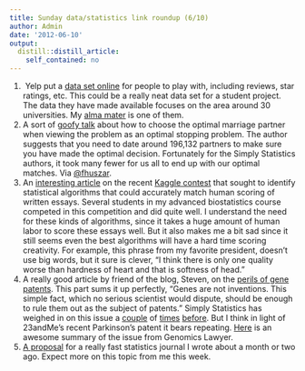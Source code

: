```yaml
---
title: Sunday data/statistics link roundup (6/10)
author: Admin
date: '2012-06-10'
output:
  distill::distill_article:
    self_contained: no
---
```


  1.  Yelp put a <a href="http://www.yelp.com/academic_dataset" target="_blank">data set online</a> for people to play with, including reviews, star ratings, etc. This could be a really neat data set for a student project. The data they have made available focuses on the area around 30 universities. My <a href="http://www.washington.edu/" target="_blank">alma mater</a> is one of them. 
  2. A sort of <a href="http://fhuszar.blogspot.co.uk/2012/06/how-data-scientist-decides-when-to-get.html" target="_blank">goofy talk</a> about how to choose the optimal marriage partner when viewing the problem as an optimal stopping problem. The author suggests that you need to date around <span>196,132 partners to make sure you have made the optimal decision. Fortunately for the Simply Statistics authors, it took many fewer for us all to end up with our optimal matches. Via <a href="https://twitter.com/#!/fhuszar" target="_blank">@fhuszar</a>.</span>
  3. An <a href="http://www.nytimes.com/2012/06/10/business/essay-grading-software-as-teachers-aide-digital-domain.html?_r=1&emc=eta1" target="_blank">interesting article</a> on the recent <a href="http://www.kaggle.com/c/asap-aes" target="_blank">Kaggle contest</a> that sought to identify statistical algorithms that could accurately match human scoring of written essays. Several students in my advanced biostatistics course competed in this competition and did quite well. I understand the need for these kinds of algorithms, since it takes a huge amount of human labor to score these essays well. But it also makes me a bit sad since it still seems even the best algorithms will have a hard time scoring creativity. For example, this phrase from my favorite president, doesn&#8217;t use big words, but it sure is clever, &#8220;<span class="huge">I think there is only one quality worse than hardness of heart and that is softness of head.&#8221;</span><span><br /></span>
  4. <span class="huge">A really good article by friend of the blog, Steven, on the <a href="http://www.nature.com/clpt/journal/v91/n6/abs/clpt20126a.html" target="_blank">perils of gene patents</a>. This part sums it up perfectly, &#8220;</span><span>Genes are not inventions. This simple </span><span>fact, which no serious scientist would </span><span>dispute, should be enough to rule them </span><span>out as the subject of patents.&#8221; Simply Statistics has weighed in on this issue a <a href="http://www.nature.com/nature/journal/v484/n7394/full/484318a.html" target="_blank">couple</a> of <a href="http://simplystatistics.tumblr.com/post/14135999782/the-supreme-courts-interpretation-of-statistical" target="_blank">times</a> <a href="http://simplystatistics.tumblr.com/post/19646774024/laws-of-nature-and-the-law-of-patents-supreme-court" target="_blank">before</a>. But I think in light of 23andMe&#8217;s recent Parkinson&#8217;s patent it bears repeating. <a href="http://www.genomicslawreport.com/index.php/2012/06/01/patenting-and-personal-genomics-23andme-receives-its-first-patent-and-plenty-of-questions/" target="_blank">Here</a> is an awesome summary of the issue from Genomics Lawyer.</span>
  5. <span><a href="http://simplystatistics.tumblr.com/post/19289280474/a-proposal-for-a-really-fast-statistics-journal" target="_blank">A proposal</a> for a really fast statistics journal I wrote about a month or two ago. Expect more on this topic from me this week. </span>

